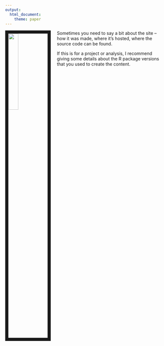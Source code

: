 ---
output: 
  html_document:
    theme: paper
---


<img src="https://thumbs.gfycat.com/JointFluidLamprey-size_restricted.gif" style="width:25%; border:10px solid; margin-right: 20px" align="left">

Sometimes you need to say a bit about the site -- how it was made, where it's hosted, where the source code can be found. 

If this is for a project or analysis, I recommend giving some details about the R package versions that you used to create the content.